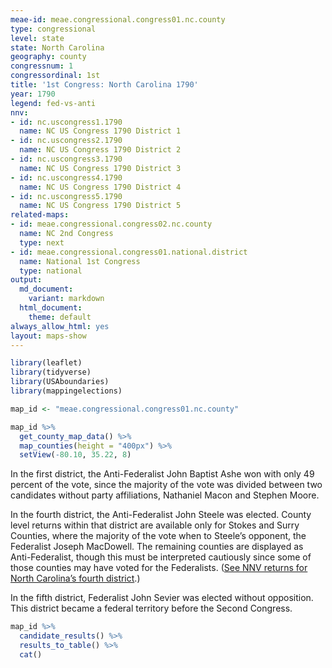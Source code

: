 ```yaml
---
meae-id: meae.congressional.congress01.nc.county
type: congressional
level: state
state: North Carolina
geography: county
congressnum: 1
congressordinal: 1st
title: '1st Congress: North Carolina 1790'
year: 1790
legend: fed-vs-anti
nnv:
- id: nc.uscongress1.1790
  name: NC US Congress 1790 District 1
- id: nc.uscongress2.1790
  name: NC US Congress 1790 District 2
- id: nc.uscongress3.1790
  name: NC US Congress 1790 District 3
- id: nc.uscongress4.1790
  name: NC US Congress 1790 District 4
- id: nc.uscongress5.1790
  name: NC US Congress 1790 District 5
related-maps:
- id: meae.congressional.congress02.nc.county
  name: NC 2nd Congress
  type: next
- id: meae.congressional.congress01.national.district
  name: National 1st Congress
  type: national
output:
  md_document:
    variant: markdown
  html_document:
    theme: default
always_allow_html: yes
layout: maps-show
---
```


```r
library(leaflet)
library(tidyverse)
library(USAboundaries)
library(mappingelections)

map_id <- "meae.congressional.congress01.nc.county"
```

<div class="map">

```r
map_id %>%
  get_county_map_data() %>% 
  map_counties(height = "400px") %>% 
  setView(-80.10, 35.22, 8)
```

</div>

In the first district, the Anti-Federalist John Baptist Ashe won with only 49 percent of the vote, since the majority of the vote was divided between two candidates without party affiliations, Nathaniel Macon and Stephen Moore.

In the fourth district, the Anti-Federalist John Steele was elected. County level returns within that district are available only for Stokes and Surry Counties, where the majority of the vote when to Steele’s opponent, the Federalist Joseph MacDowell. The remaining counties are displayed as Anti-Federalist, though this must be interpreted cautiously since some of those counties may have voted for the Federalists. ([See NNV returns for North Carolina’s fourth district](http://elections.lib.tufts.edu/catalog/tufts:nc.uscongress4.1790).)

In the fifth district, Federalist John Sevier was elected without opposition. This district became a federal territory before the Second Congress.

<div class="results-table">

```r
map_id %>%
  candidate_results() %>%
  results_to_table() %>%
  cat()
```

</div>
